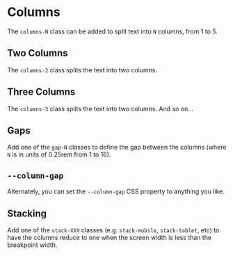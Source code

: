 
# Columns

The `columns-N` class can be added to split text into `N` columns, from 1 to 5.

## Two Columns

The `columns-2` class splits the text into two columns.

<Example
  html={Two}
  caption="Two Columns"
/>

## Three Columns

The `columns-3` class splits the text into two columns.
And so on...

<Example
  html={Three}
  caption="Three Columns"
/>

## Gaps

Add one of the `gap-N` classes to define the gap between the columns (where
`N` is in units of 0.25rem from 1 to 16).

<Example
  html={Gap}
  caption="Column Gap"
/>

## `--column-gap`

Alternately, you can set the `--column-gap` CSS property to anything you like.

<Example
  html={GapProp}
  caption="Gap Property"
/>

## Stacking

Add one of the `stack-XXX` <StackLink text="breakpoint stacking"/> classes
(e.g. `stack-mobile`, `stack-tablet`, etc) to have the columns reduce to one
when the screen width is less than the breakpoint width.

<Example
  html={Stack}
  caption="Stacking Columns"
/>
